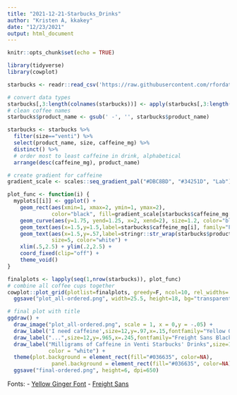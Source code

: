 ```yaml
---
title: "2021-12-21-Starbucks_Drinks"
author: "Kristen A, kkakey"
date: "12/23/2021"
output: html_document
---
```


```r
knitr::opts_chunk$set(echo = TRUE)
```

```r
library(tidyverse)
library(cowplot)
```

```r
starbucks <- readr::read_csv('https://raw.githubusercontent.com/rfordatascience/tidytuesday/master/data/2021/2021-12-21/starbucks.csv')
```

```r
# convert data types
starbucks[,3:length(colnames(starbucks))] <- apply(starbucks[,3:length(colnames(starbucks))], 2, as.double)
# clean coffee names
starbucks$product_name <- gsub(' -', '', starbucks$product_name) 

starbucks <- starbucks %>%
  filter(size=="venti") %>%
  select(product_name, size, caffeine_mg) %>%
  distinct() %>%
  # order most to least caffeine in drink, alphabetical
  arrange(desc(caffeine_mg), product_name)
```

```r
# create gradient for caffeine
gradient_scale <- scales::seq_gradient_pal("#DBC8BD", "#34251D", "Lab")(seq(0,1,length.out=max(starbucks$caffeine_mg)+1))
```

```r
plot_func <- function(i) {
  myplots[[i]] <- ggplot() +
    geom_rect(aes(xmin=1, xmax=2, ymin=1, ymax=2), 
              color="black", fill=gradient_scale[starbucks$caffeine_mg[i]+1], alpha=0.9, size=1.2) +
    geom_curve(aes(y=1.75, yend=1.25, x=2, xend=2), size=1.2, color="black", curvature = -.65) +
    geom_text(aes(x=1.5,y=1.5,label=starbucks$caffeine_mg[i], family="Freight Sans Black"), size=7) +
    geom_text(aes(x=1.5,y=.57,label=stringr::str_wrap(starbucks$product_name[i],23), family="Yellow Ginger"), 
              size=5, color="white") + 
    xlim(.5,2.5) + ylim(.2,2.5) +
    coord_fixed(clip="off") +
    theme_void() 
}

finalplots <- lapply(seq(1,nrow(starbucks)), plot_func)
# combine all coffee cups together
cowplot::plot_grid(plotlist=finalplots, greedy=F, ncol=10, rel_widths=.75, scale=1.05, rel_heights=1.05) +
  ggsave("plot_all-ordered.png", width=25.5, height=18, bg="transparent")

# final plot with title
ggdraw() + 
  draw_image("plot_all-ordered.png", scale = 1, x = 0,y = -.05) +
  draw_label('I need caffeine',size=12,y=.97,x=.15,fontfamily="Yellow Ginger", color = "white") +
  draw_label("...",size=12,y=.965,x=.245,fontfamily="Freight Sans Black", color = "white") +
  draw_label("Milligrams of Caffeine in Venti Starbucks' Drinks",size=18,y=.9,x=.5,fontfamily="Freight Sans Black", 
             color = "white") +
  theme(plot.background = element_rect(fill="#036635", color=NA),
              panel.background = element_rect(fill="#036635", color=NA))+
  ggsave("final-ordered.png", height=6, dpi=650)
```


Fonts:
- [Yellow Ginger Font](https://www.1001fonts.com/yellow-ginger-font.html)
- [Freight Sans](https://onedesblog.com/starbucks-font/)
